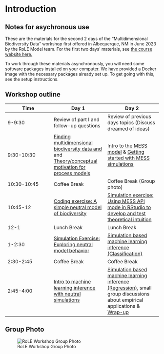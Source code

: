 # Introduction

## Notes for asychronous use

These are the materials for the second 2 days of the "Multidimensional Biodiversity Data" workshop first offered in Albequerque, NM in June 2023 by the RoLE Model team. For the first two days' materials, see [the course website here.](https://role-model.github.io/multidim-biodiv-data) 

To work through these materials asynchronously, you will need some software packages installed on your computer. We have provided a Docker image with the necessary packages already set up. To get going with this, see the setup instructions. 

## Workshop outline

| Time | Day 1 | Day 2 |
|------|-------|-------|
| 9-9:30 | Review of part I and follow-up questions | Review of previous days topics (Discuss dreamed of ideas) |
| 9:30-10:30 | [Finding multidimensional biodiversity data and](https://role-model.github.io/multidim-biodiv-data/finding_data.html) and [Theory/conceptual motivation for process models](slides/day1_slides.pdf) | [Intro to the MESS model](intro_mess.html) & [Getting started with MESS simulations](mess_getting_started.html) |
| 10:30-10:45 | Coffee Break | Coffee Break (Group photo) |
| 10:45-12 | [Coding exercise: A simple neutral model of biodiversity](slides/day1_slides.pdf) | [Simulation exercise: Using MESS API mode in RStudio to develop and test theoretical intuition](mess_simulations.html) |
| 12-1 | Lunch Break | Lunch Break |
| 1-2:30 | [Simulation Exercise: Exploring neutral model behavior](slides/day1_slides.pdf) | [Simulation based machine learning inference (Classification)](ml_inference_classification.html) |
| 2:30-2:45 | Coffee Break | Coffee Break | 
| 2:45-4:00 | [Intro to machine learning inference with neutral simulations](slides/day1_slides.pdf) | [Simulation based machine learning inference (Regression)](ml_inference_regression.html), small group discussions about empirical applications & [Wrap-up](wrapup.qmd) |

## Group Photo

![RoLE Workshop Group Photo](images/RoLE-Workshop-GroupPhoto.jpeg)

